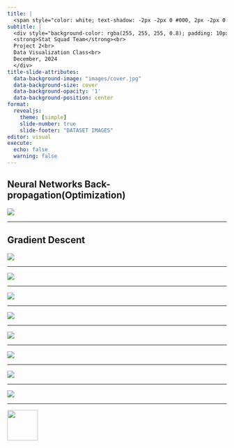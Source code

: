 ```yaml
---
title: |
  <span style="color: white; text-shadow: -2px -2px 0 #000, 2px -2px 0 #000, -2px 2px 0 #000, 2px 2px 0 #000;">Deep Learning Optimizer Dynamics</span>
subtitle: |
  <div style="background-color: rgba(255, 255, 255, 0.8); padding: 10px; border-radius: 5px; display: inline-block;">
  <strong>Stat Squad Team</strong><br>
  Project 2<br>
  Data Visualization Class<br>
  December, 2024
  </div>
title-slide-attributes:
  data-background-image: "images/cover.jpg"
  data-background-size: cover
  data-background-opacity: '1'
  data-background-position: center
format: 
  revealjs:
    theme: [simple]
    slide-number: true
    slide-footer: "DATASET IMAGES"
editor: visual
execute:
  echo: false
  warning: false
---
```


## Neural Networks Back-propagation(Optimization)

![](presentation_files/backpropagation.gif)

------------------------------------------------------------------------

## Gradient Descent

![](presentation_files/gd.gif)

------------------------------------------------------------------------

<!-- Visualization of Gradient Descent -->

![](presentation_files/gradient_descent_arrows.gif)

------------------------------------------------------------------------

<!-- Visualization of Stochastic Gradient Descent -->

![](presentation_files/stochastic_gradient_descent_arrows.gif)

------------------------------------------------------------------------

<!-- Visualization of Momentum -->

![](presentation_files/momentum_optimizer_arrows.gif)

------------------------------------------------------------------------

<!-- Visualization of AdaGrade -->

![](presentation_files/adagrad_optimizer_arrows.gif)

------------------------------------------------------------------------

<!-- Visualization of RMSProp -->

![](presentation_files/rmsprop_optimizer_arrows.gif)

------------------------------------------------------------------------

<!-- Visualization of Adam -->

![](presentation_files/adam_optimizer_arrows.gif)

------------------------------------------------------------------------

<!-- Visualizing the different optimizers behavior -->

![](presentation_files/optimization_3d_fixed.gif)

------------------------------------------------------------------------

<!-- Thank You Slide -->

![](presentation_files/arizona_emblame.webp){fig-align="center" width="70"}
